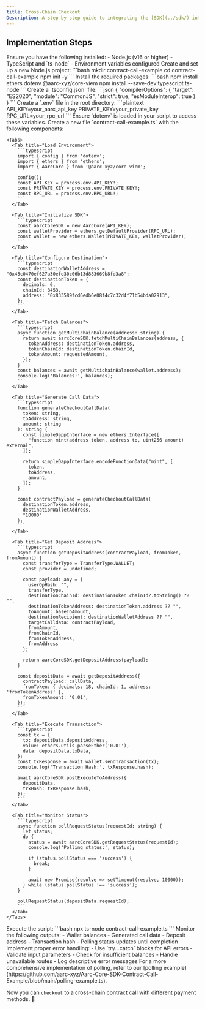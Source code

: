```yaml
---
title: Cross-Chain Checkout
Description: A step-by-step guide to integrating the [SDK](../sdk/) into your dApp seamlessly to `checkout`, cross-chain custom `mint` function,  you can find the complete implementation in this [repo](https://github.com/aarc-xyz/Aarc-Core-SDK-Contract-Call-Example)
---
```


## Implementation Steps

<Steps>
  <Step title="Setup Prerequisites">
    Ensure you have the following installed:
    - Node.js (v16 or higher)
    - TypeScript and `ts-node`
    - Environment variables configured
  </Step>

  <Step title="Initialize Project">
    Create and set up a new Node.js project:
    ```bash
    mkdir contract-call-example
    cd contract-call-example
    npm init -y
    ```
  </Step>

  <Step title="Install Dependencies">
    Install the required packages:
    ```bash
    npm install ethers dotenv @aarc-xyz/core-viem
    npm install --save-dev typescript ts-node
    ```
  </Step>

  <Step title="Configure TypeScript">
    Create a `tsconfig.json` file:
    ```json
    {
      "compilerOptions": {
        "target": "ES2020",
        "module": "CommonJS",
        "strict": true,
        "esModuleInterop": true
      }
    }
    ```
  </Step>

  <Step title="Setup Environment Variables">
    Create a `.env` file in the root directory:
    ```plaintext
    API_KEY=your_aarc_api_key
    PRIVATE_KEY=your_private_key
    RPC_URL=your_rpc_url
    ```
    <Note>
    Ensure `dotenv` is loaded in your script to access these variables.
    </Note>
  </Step>

  <Step title="Create Implementation File">
    Create a new file `contract-call-example.ts` with the following components:

    <Tabs>
      <Tab title="Load Environment">
        ```typescript
        import { config } from 'dotenv';
        import { ethers } from 'ethers';
        import { AarcCore } from '@aarc-xyz/core-viem';

        config();
        const API_KEY = process.env.API_KEY!;
        const PRIVATE_KEY = process.env.PRIVATE_KEY!;
        const RPC_URL = process.env.RPC_URL!;
        ```
      </Tab>

      <Tab title="Initialize SDK">
        ```typescript
        const aarcCoreSDK = new AarcCore(API_KEY);
        const walletProvider = ethers.getDefaultProvider(RPC_URL);
        const wallet = new ethers.Wallet(PRIVATE_KEY, walletProvider);
        ```
      </Tab>

      <Tab title="Configure Destination">
        ```typescript
        const destinationWalletAddress = "0x45c0470ef627a30efe30c06b13d883669b8fd3a8";
        const destinationToken = {
          decimals: 6,
          chainId: 8453,
          address: "0x833589fcd6edb6e08f4c7c32d4f71b54bda02913",
        };
        ```
      </Tab>

      <Tab title="Fetch Balances">
        ```typescript
        async function getMultichainBalance(address: string) {
          return await aarcCoreSDK.fetchMultiChainBalances(address, {
            tokenAddress: destinationToken.address,
            tokenChainId: destinationToken.chainId,
            tokenAmount: requestedAmount,
          });
        }
        const balances = await getMultichainBalance(wallet.address);
        console.log('Balances:', balances);
        ```
      </Tab>

      <Tab title="Generate Call Data">
        ```typescript
        function generateCheckoutCallData(
          token: string,
          toAddress: string,
          amount: string
        ): string {
          const simpleDappInterface = new ethers.Interface([
            "function mint(address token, address to, uint256 amount) external",
          ]);

          return simpleDappInterface.encodeFunctionData("mint", [
            token,
            toAddress,
            amount,
          ]);
        }

        const contractPayload = generateCheckoutCallData(
          destinationToken.address,
          destinationWalletAddress,
          "10000"
        );
        ```
      </Tab>

      <Tab title="Get Deposit Address">
        ```typescript
        async function getDepositAddress(contractPayload, fromToken, fromAmount) {
          const transferType = TransferType.WALLET;
          const provider = undefined;

          const payload: any = {
            userOpHash: "",
            transferType,
            destinationChainId: destinationToken.chainId?.toString() ?? "",
            destinationTokenAddress: destinationToken.address ?? "",
            toAmount: baseToAmount,
            destinationRecipient: destinationWalletAddress ?? "",
            targetCalldata: contractPayload,
            fromAmount,
            fromChainId,
            fromTokenAddress,
            fromAddress
          };
          
          return aarcCoreSDK.getDepositAddress(payload);
        }

        const depositData = await getDepositAddress({
          contractPayload: callData,
          fromToken: { decimals: 18, chainId: 1, address: 'fromTokenAddress' },
          fromTokenAmount: '0.01',
        });
        ```
      </Tab>

      <Tab title="Execute Transaction">
        ```typescript
        const tx = {
          to: depositData.depositAddress,
          value: ethers.utils.parseEther('0.01'),
          data: depositData.txData,
        };
        const txResponse = await wallet.sendTransaction(tx);
        console.log('Transaction Hash:', txResponse.hash);

        await aarcCoreSDK.postExecuteToAddress({
          depositData,
          trxHash: txResponse.hash,
        });
        ```
      </Tab>

      <Tab title="Monitor Status">
        ```typescript
        async function pollRequestStatus(requestId: string) {
          let status;
          do {
            status = await aarcCoreSDK.getRequestStatus(requestId);
            console.log('Polling status:', status);

            if (status.pollStatus === 'success') {
              break;
            }

            await new Promise(resolve => setTimeout(resolve, 10000));
          } while (status.pollStatus !== 'success');
        }

        pollRequestStatus(depositData.requestId);
        ```
      </Tab>
    </Tabs>
  </Step>

  <Step title="Run Implementation">
    Execute the script:
    ```bash
    npx ts-node contract-call-example.ts
    ```
  </Step>

  <Step title="Handle Output">
    Monitor the following outputs:
    - Wallet balances
    - Generated call data
    - Deposit address
    - Transaction hash
    - Polling status updates until completion
  </Step>

  <Step title="Error Handling">
    Implement proper error handling:
    - Use `try...catch` blocks for API errors
    - Validate input parameters
    - Check for insufficient balances
    - Handle unavailable routes
    - Log descriptive error messages
  </Step>
</Steps>

<Note>
For a more comprehensive implementation of polling, refer to our [polling example](https://github.com/aarc-xyz/Aarc-Core-SDK-Contract-Call-Example/blob/main/polling-example.ts).
</Note>

Now you can `checkout` to a cross-chain contract call with different payment methods. :tada:

